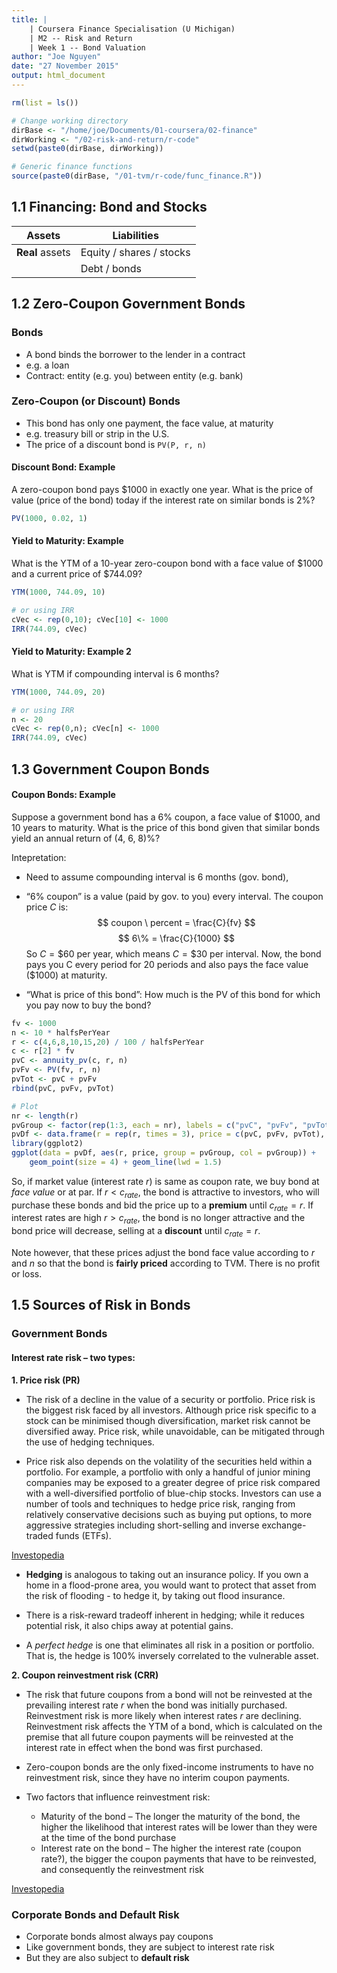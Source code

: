 ```yaml
---
title: |
    | Coursera Finance Specialisation (U Michigan)
    | M2 -- Risk and Return
    | Week 1 -- Bond Valuation
author: "Joe Nguyen"
date: "27 November 2015"
output: html_document
---
```


```r
rm(list = ls())

# Change working directory
dirBase <- "/home/joe/Documents/01-coursera/02-finance"
dirWorking <- "/02-risk-and-return/r-code"
setwd(paste0(dirBase, dirWorking))

# Generic finance functions
source(paste0(dirBase, "/01-tvm/r-code/func_finance.R"))
```

## 1.1 Financing: Bond and Stocks

| Assets | Liabilities |
| ------ | ----------- |
| **Real** assets | Equity / shares / stocks |
|                 | Debt / bonds |


## 1.2 Zero-Coupon Government Bonds

### Bonds

- A bond binds the borrower to the lender in a contract
- e.g. a loan
- Contract: entity (e.g. you) between entity (e.g. bank)


### Zero-Coupon (or Discount) Bonds

- This bond has only one payment, the face value, at maturity
- e.g. treasury bill or strip in the U.S.
- The price of a discount bond is `PV(P, r, n)`

#### Discount Bond: Example
A zero-coupon bond pays $1000 in exactly one year. What is the price of value (price of the bond) today if the interest rate on similar bonds is 2%?

```r
PV(1000, 0.02, 1)
```

#### Yield to Maturity: Example
What is the YTM of a 10-year zero-coupon bond with a face value of $1000 and a current price of $744.09?
```r
YTM(1000, 744.09, 10)

# or using IRR
cVec <- rep(0,10); cVec[10] <- 1000
IRR(744.09, cVec)
```

#### Yield to Maturity: Example 2
What is YTM if compounding interval is 6 months?
```r
YTM(1000, 744.09, 20)

# or using IRR
n <- 20
cVec <- rep(0,n); cVec[n] <- 1000
IRR(744.09, cVec)
```


## 1.3 Government Coupon Bonds

#### Coupon Bonds: Example
Suppose a government bond has a 6% coupon, a face value of $1000, and 10 years to maturity. What is the price of this bond given that similar bonds yield an annual return of (4, 6, 8)%?

Intepretation:

- Need to assume compounding interval is 6 months (gov. bond),
- "6% coupon" is a value (paid by gov. to you) every interval. The coupon price $C$ is:
$$
coupon \ percent = \frac{C}{fv}
$$
$$
6\% = \frac{C}{1000}
$$
So $C = \$60$ per year, which means $C = \$30$ per interval. Now, the bond pays you C every period for 20 periods and also pays the face value ($1000) at maturity.

- "What is price of this bond": How much is the PV of this bond for which you pay now to buy the bond?
```r
fv <- 1000
n <- 10 * halfsPerYear
r <- c(4,6,8,10,15,20) / 100 / halfsPerYear
c <- r[2] * fv
pvC <- annuity_pv(c, r, n)
pvFv <- PV(fv, r, n)
pvTot <- pvC + pvFv
rbind(pvC, pvFv, pvTot)

# Plot
nr <- length(r)
pvGroup <- factor(rep(1:3, each = nr), labels = c("pvC", "pvFv", "pvTot"))
pvDf <- data.frame(r = rep(r, times = 3), price = c(pvC, pvFv, pvTot), pvGroup)
library(ggplot2)
ggplot(data = pvDf, aes(r, price, group = pvGroup, col = pvGroup)) +
    geom_point(size = 4) + geom_line(lwd = 1.5)
```

So, if market value (interest rate $r$) is same as coupon rate, we buy bond at *face value* or at par. If $r < c_{rate}$, the bond is attractive to investors, who will purchase these bonds and bid the price up to a **premium** until $c_{rate} = r$. If interest rates are high $r > c_{rate}$, the bond is no longer attractive and the bond price will decrease, selling at a **discount** until $c_{rate} = r$.

Note however, that these prices adjust the bond face value according to $r$ and $n$ so that the bond is **fairly priced** according to TVM. There is no profit or loss.


## 1.5 Sources of Risk in Bonds

### Government Bonds

#### Interest rate risk -- two types:
**1. Price risk (PR)**

- The risk of a decline in the value of a security or portfolio. Price risk is the biggest risk faced by all investors. Although price risk specific to a stock can be minimised though diversification, market risk cannot be diversified away. Price risk, while unavoidable, can be mitigated through the use of hedging techniques.

- Price risk also depends on the volatility of the securities held within a portfolio. For example, a portfolio with only a handful of junior mining companies may be exposed to a greater degree of price risk compared with a well-diversified portfolio of blue-chip stocks. Investors can use a number of tools and techniques to hedge price risk, ranging from relatively conservative decisions such as buying put options, to more aggressive strategies including short-selling and inverse exchange-traded funds (ETFs).

[Investopedia](http://www.investopedia.com/terms/p/pricerisk.asp)

- **Hedging** is analogous to taking out an insurance policy. If you own a home in a flood-prone area, you would want to protect that asset from the risk of flooding - to hedge it, by taking out flood insurance.

- There is a risk-reward tradeoff inherent in hedging; while it reduces potential risk, it also chips away at potential gains.

- A *perfect hedge* is one that eliminates all risk in a position or portfolio. That is, the hedge is 100% inversely correlated to the vulnerable asset.


**2. Coupon reinvestment risk (CRR)**

- The risk that future coupons from a bond will not be reinvested at the prevailing interest rate $r$ when the bond was initially purchased. Reinvestment risk is more likely when interest rates $r$ are declining. Reinvestment risk affects the YTM of a bond, which is calculated on the premise that all future coupon payments will be reinvested at the interest rate in effect when the bond was first purchased.

- Zero-coupon bonds are the only fixed-income instruments to have no reinvestment risk, since they have no interim coupon payments.

- Two factors that influence reinvestment risk:
    - Maturity of the bond -- The longer the maturity of the bond, the higher the likelihood that interest rates will be lower than they were at the time of the bond purchase
    - Interest rate on the bond -- The higher the interest rate (coupon rate?), the bigger the coupon payments that have to be reinvested, and consequently the reinvestment risk

[Investopedia](http://www.investopedia.com/terms/r/reinvestmentrisk.asp)


### Corporate Bonds and Default Risk

- Corporate bonds almost always pay coupons
- Like government bonds, they are subject to interest rate risk
- But they are also subject to **default risk**


